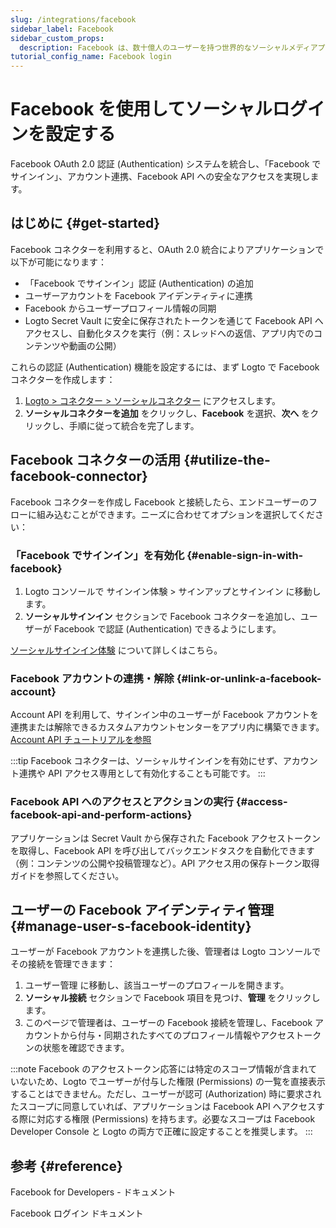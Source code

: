 ```yaml
---
slug: /integrations/facebook
sidebar_label: Facebook
sidebar_custom_props:
  description: Facebook は、数十億人のユーザーを持つ世界的なソーシャルメディアプラットフォームです。
tutorial_config_name: Facebook login
---
```




# Facebook を使用してソーシャルログインを設定する

Facebook OAuth 2.0 認証 (Authentication) システムを統合し、「Facebook でサインイン」、アカウント連携、Facebook API への安全なアクセスを実現します。

<GuideTip />

## はじめに \{#get-started}

Facebook コネクターを利用すると、OAuth 2.0 統合によりアプリケーションで以下が可能になります：

- 「Facebook でサインイン」認証 (Authentication) の追加
- ユーザーアカウントを Facebook アイデンティティに連携
- Facebook からユーザープロフィール情報の同期
- Logto Secret Vault に安全に保存されたトークンを通じて Facebook API へアクセスし、自動化タスクを実行（例：スレッドへの返信、アプリ内でのコンテンツや動画の公開）

これらの認証 (Authentication) 機能を設定するには、まず Logto で Facebook コネクターを作成します：

1. [Logto > コネクター > ソーシャルコネクター](https://cloud.logto.io/to/connectors/social) にアクセスします。
2. **ソーシャルコネクターを追加** をクリックし、**Facebook** を選択、**次へ** をクリックし、手順に従って統合を完了します。

<Integration />

## Facebook コネクターの活用 \{#utilize-the-facebook-connector}

Facebook コネクターを作成し Facebook と接続したら、エンドユーザーのフローに組み込むことができます。ニーズに合わせてオプションを選択してください：

### 「Facebook でサインイン」を有効化 \{#enable-sign-in-with-facebook}

1. Logto コンソールで <CloudLink to="/sign-in-experience/sign-up-and-sign-in">サインイン体験 > サインアップとサインイン</CloudLink> に移動します。
2. **ソーシャルサインイン** セクションで Facebook コネクターを追加し、ユーザーが Facebook で認証 (Authentication) できるようにします。

[ソーシャルサインイン体験](/end-user-flows/sign-up-and-sign-in/social-sign-in) について詳しくはこちら。

### Facebook アカウントの連携・解除 \{#link-or-unlink-a-facebook-account}

Account API を利用して、サインイン中のユーザーが Facebook アカウントを連携または解除できるカスタムアカウントセンターをアプリ内に構築できます。[Account API チュートリアルを参照](/end-user-flows/account-settings/by-account-api#link-a-new-social-connection)

:::tip
Facebook コネクターは、ソーシャルサインインを有効にせず、アカウント連携や API アクセス専用として有効化することも可能です。
:::

### Facebook API へのアクセスとアクションの実行 \{#access-facebook-api-and-perform-actions}

アプリケーションは Secret Vault から保存された Facebook アクセストークンを取得し、Facebook API を呼び出してバックエンドタスクを自動化できます（例：コンテンツの公開や投稿管理など）。API アクセス用の保存トークン取得ガイドを参照してください。

## ユーザーの Facebook アイデンティティ管理 \{#manage-user-s-facebook-identity}

ユーザーが Facebook アカウントを連携した後、管理者は Logto コンソールでその接続を管理できます：

1. <CloudLink to="/users">ユーザー管理</CloudLink> に移動し、該当ユーザーのプロフィールを開きます。
2. **ソーシャル接続** セクションで Facebook 項目を見つけ、**管理** をクリックします。
3. このページで管理者は、ユーザーの Facebook 接続を管理し、Facebook アカウントから付与・同期されたすべてのプロフィール情報やアクセストークンの状態を確認できます。

:::note
Facebook のアクセストークン応答には特定のスコープ情報が含まれていないため、Logto でユーザーが付与した権限 (Permissions) の一覧を直接表示することはできません。ただし、ユーザーが認可 (Authorization) 時に要求されたスコープに同意していれば、アプリケーションは Facebook API へアクセスする際に対応する権限 (Permissions) を持ちます。必要なスコープは Facebook Developer Console と Logto の両方で正確に設定することを推奨します。
:::

## 参考 \{#reference}

<Url href="https://developers.facebook.com/docs/">Facebook for Developers - ドキュメント</Url>

<Url href="https://developers.facebook.com/docs/facebook-login">Facebook ログイン ドキュメント</Url>
